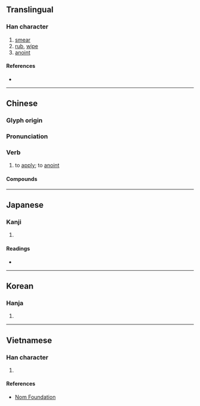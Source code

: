 {{character info/new}}
==Translingual==

===Han character===
{{Han char|rn=64|rad=手|as=10|sn=13|four=54094|canj=QTOD|ids=⿰扌茶}}

# [[smear]]
# [[rub]], [[wipe]]
# [[anoint]]

====References====
* {{Han ref|kx=0449.081|dkj=12552|hdz=31912.020|uh=643D|ud=25661|bh=B767|bd=46951}}

----

==Chinese==
{{zh-forms}}

===Glyph origin===
{{Han etym}}

===Pronunciation===
{{zh-pron
|m=chá
|c=caa4
|h=pfs=chhà
|md=
|mn=tâ
|w=
|mc=y
|oc=y
|cat=v
}}

===Verb===
{{zh-verb}}

# to [[apply]]; to [[anoint]]
#: {{zh-x|搽 藥膏|apply topical medication|C}}

====Compounds====
{{zh-der|搽灰抹土|搽粉|抹土搽灰|搽脂抹粉|白搽白折|搽穰捲兒|搽匙|搽灰抹粉|搽旦|花臘搽}}

----

==Japanese==

===Kanji===
{{ja-kanji|grade=|rs=手10}}

# {{defn|lang=ja|sort=手10}}

====Readings====
* {{ja-readings|on=[[た]] (ta), [[だ]] (da)|kun=}}

----

==Korean==

===Hanja===
{{ko-hanja|hangeul=차|eumhun=|rv=cha|mr=ch'a|y=cha}}

# {{defn|lang=ko|sort=手10}}

----

==Vietnamese==

===Han character===
{{vi-hantu|rs=手10|[[chà]], [[trà]]}}

# {{defn|lang=vi|sort=手10}}

====References====
* [http://nomfoundation.org/common/nom_details.php?codepoint=643d Nom Foundation]